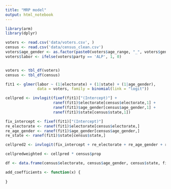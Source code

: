 ```yaml
---
title: "MRP model"
output: html_notebook
---
```


```r
library(arm)
library(dplyr)
```


```r
voters <- read.csv('data/voters.csv', )
census <- read.csv('data/census_clean.csv')
voters$age_gender <- as.factor(paste0(voters$age_range, "_", voters$gender))
voters$labor <- ifelse(voters$party == 'ALP', 1, 0)


voters <- tbl_df(voters)
census <- tbl_df(census)
```

```r
fit1 <- glmer(labor ~ (1|electorate) + (1|state) + (1|age_gender),
              data = voters, family = binomial(link = "logit"))
```

```r
cellpred <- invlogit(fixef(fit1)["(Intercept)"] +
                     ranef(fit1)$electorate[census$electorate,1] +
                     ranef(fit1)$age_gender[census$age_gender,1] +
                     ranef(fit1)$state[census$state,1])

fix_intercept <- fixef(fit1)["(Intercept)"]
re_electorate <- ranef(fit1)$electorate[census$electorate,]
re_age_gender <- ranef(fit1)$age_gender[census$age_gender,]
re_state <- ranef(fit1)$state[census$state,]

cellpred2 <- invlogit(fix_intercept + re_electorate + re_age_gender + re_state)

cellpredweighted <- cellpred * census$prop

df <- data.frame(census$electorate, census$age_gender, census$state, fix_intercept, re_electorate, re_age_gender, re_state)
```

```r
add_coefficients <- function(x) {
  
}
```



